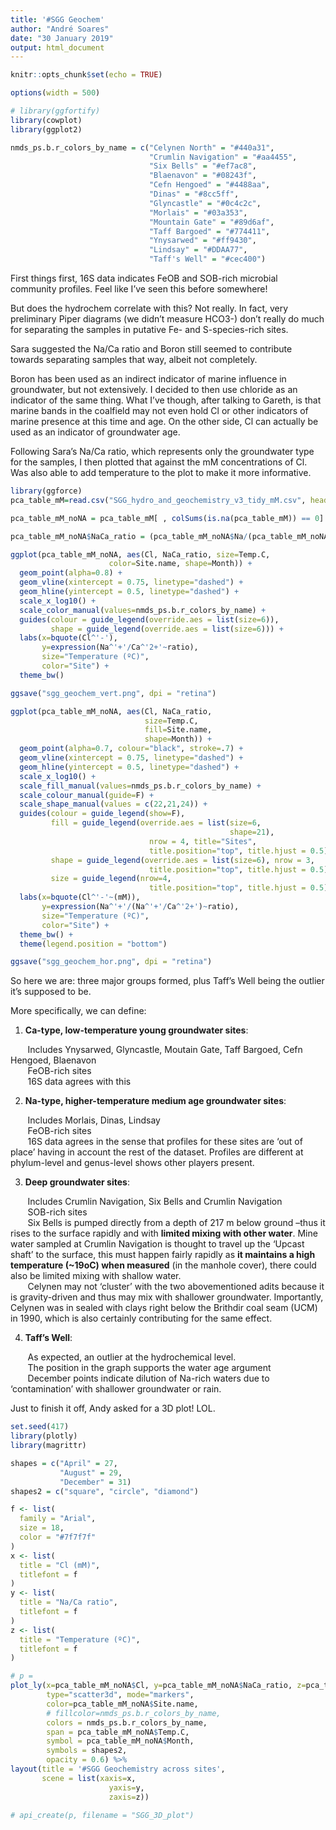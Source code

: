---
title: '#SGG Geochem'
author: "André Soares"
date: "30 January 2019"
output: html_document
---

```{r setup, include=FALSE}
knitr::opts_chunk$set(echo = TRUE)
```

```{r set-options, echo=FALSE, cache=FALSE}
options(width = 500)
```

```{r echo=FALSE, fig.height=8, fig.width=18, message=FALSE, warning=FALSE}
# library(ggfortify)
library(cowplot)
library(ggplot2)

nmds_ps.b.r_colors_by_name = c("Celynen North" = "#440a31",
                               "Crumlin Navigation" = "#aa4455",
                               "Six Bells" = "#ef7ac8",
                               "Blaenavon" = "#08243f",
                               "Cefn Hengoed" = "#4488aa",
                               "Dinas" = "#8cc5ff",
                               "Glyncastle" = "#0c4c2c",
                               "Morlais" = "#03a353",
                               "Mountain Gate" = "#89d6af",
                               "Taff Bargoed" = "#774411",
                               "Ynysarwed" = "#ff9430",
                               "Lindsay" = "#DDAA77",
                               "Taff's Well" = "#cec400")
```

First things first, 16S data indicates FeOB and SOB-rich microbial community profiles. Feel like I've seen this before somewhere!

<!-- ![](C:/Users//Andre//Downloads//image.png) -->

But does the hydrochem correlate with this? Not really. In fact, very preliminary Piper diagrams (we didn't measure HCO3-) don't really do much for separating the samples in putative Fe- and S-species-rich sites.

Sara suggested the Na/Ca ratio and Boron still seemed to contribute towards separating samples that way, albeit not completely.

<!-- ![](C:/Users//Andre//Downloads//download.png) -->

Boron has been used as an indirect indicator of marine influence in groundwater, but not extensively. I decided to then use chloride as an indicator of the same thing. What I've though, after talking to Gareth, is that marine bands in the coalfield may not even hold Cl or other indicators of marine presence at this time and age. On the other side, Cl can actually be used as an indicator of groundwater age.

Following Sara's Na/Ca ratio, which represents only the groundwater type for the samples, I then plotted that against the mM concentrations of Cl. Was also able to add temperature to the plot to make it more informative.

```{r echo=FALSE, fig.height=7, fig.width=7,message=FALSE, warning=FALSE}
library(ggforce)
pca_table_mM=read.csv("SGG_hydro_and_geochemistry_v3_tidy_mM.csv", header=TRUE)

pca_table_mM_noNA = pca_table_mM[ , colSums(is.na(pca_table_mM)) == 0]

pca_table_mM_noNA$NaCa_ratio = (pca_table_mM_noNA$Na/(pca_table_mM_noNA$Na + pca_table_mM_noNA$Ca))

ggplot(pca_table_mM_noNA, aes(Cl, NaCa_ratio, size=Temp.C,
                      color=Site.name, shape=Month)) +
  geom_point(alpha=0.8) +
  geom_vline(xintercept = 0.75, linetype="dashed") +
  geom_hline(yintercept = 0.5, linetype="dashed") +
  scale_x_log10() +
  scale_color_manual(values=nmds_ps.b.r_colors_by_name) +
  guides(colour = guide_legend(override.aes = list(size=6)),
         shape = guide_legend(override.aes = list(size=6))) +
  labs(x=bquote(Cl^'-'),
       y=expression(Na^'+'/Ca^'2+'~ratio),
       size="Temperature (ºC)",
       color="Site") +
  theme_bw()

ggsave("sgg_geochem_vert.png", dpi = "retina")
```

```{r echo=FALSE, fig.height=4, fig.width=8, message=FALSE, warning=FALSE}
ggplot(pca_table_mM_noNA, aes(Cl, NaCa_ratio, 
                              size=Temp.C,
                              fill=Site.name,
                              shape=Month)) +
  geom_point(alpha=0.7, colour="black", stroke=.7) +
  geom_vline(xintercept = 0.75, linetype="dashed") +
  geom_hline(yintercept = 0.5, linetype="dashed") +
  scale_x_log10() +
  scale_fill_manual(values=nmds_ps.b.r_colors_by_name) +
  scale_colour_manual(guide=F) +
  scale_shape_manual(values = c(22,21,24)) +
  guides(colour = guide_legend(show=F),
         fill = guide_legend(override.aes = list(size=6,
                                                 shape=21), 
                               nrow = 4, title="Sites",
                               title.position="top", title.hjust = 0.5),
         shape = guide_legend(override.aes = list(size=6), nrow = 3,
                               title.position="top", title.hjust = 0.5),
         size = guide_legend(nrow=4,
                               title.position="top", title.hjust = 0.5)) +
  labs(x=bquote(Cl^'-'~(mM)),
       y=expression(Na^'+'/(Na^'+'/Ca^'2+')~ratio),
       size="Temperature (ºC)",
       color="Site") +
  theme_bw() +
  theme(legend.position = "bottom")

ggsave("sgg_geochem_hor.png", dpi = "retina")
```

So here we are: three major groups formed, plus Taff's Well being the outlier it's supposed to be.

<!-- ![](C:/Users//Andre//Downloads//Publication1.jpg) -->

More specifically, we can define:

1. **Ca-type, low-temperature young groundwater sites**:

|        Includes Ynysarwed, Glyncastle, Moutain Gate, Taff Bargoed, Cefn Hengoed, Blaenavon
|        FeOB-rich sites
|        16S data agrees with this



2. **Na-type, higher-temperature medium age groundwater sites**:

|        Includes Morlais, Dinas, Lindsay
|        FeOB-rich sites
|        16S data agrees in the sense that profiles for these sites are 'out of place' having in account the rest of the dataset. Profiles are different at phylum-level and genus-level shows other players present.



3. **Deep groundwater sites**:

|        Includes Crumlin Navigation, Six Bells and Crumlin Navigation
|        SOB-rich sites
|        Six Bells is pumped directly from a depth of 217 m below ground –thus it rises to the surface rapidly and with **limited mixing with other water**. Mine water sampled at Crumlin Navigation is thought to travel up the ‘Upcast shaft’ to the surface, this must happen fairly rapidly as **it maintains a high temperature (~19oC) when measured** (in the manhole cover), there could also be limited mixing with shallow water.
|        Celynen may not 'cluster' with the two abovementioned adits because it is gravity-driven and thus may mix with shallower groundwater. Importantly, Celynen was in sealed with clays right below the Brithdir coal seam (UCM) in 1990, which is also certainly contributing for the same effect.



4. **Taff's Well**:

|        As expected, an outlier at the hydrochemical level.
|        The position in the graph supports the water age argument
|        December points indicate dilution of Na-rich waters due to 'contamination' with shallower groundwater or rain.



Just to finish it off, Andy asked for a 3D plot! LOL.

```{r eval=FALSE, fig.height=6, fig.width=10, message=FALSE, warning=FALSE, include=FALSE}
set.seed(417)
library(plotly)
library(magrittr)

shapes = c("April" = 27,
           "August" = 29,
           "December" = 31)
shapes2 = c("square", "circle", "diamond")

f <- list(
  family = "Arial",
  size = 18,
  color = "#7f7f7f"
)
x <- list(
  title = "Cl (mM)",
  titlefont = f
)
y <- list(
  title = "Na/Ca ratio",
  titlefont = f
)
z <- list(
  title = "Temperature (ºC)",
  titlefont = f
)

# p = 
plot_ly(x=pca_table_mM_noNA$Cl, y=pca_table_mM_noNA$NaCa_ratio, z=pca_table_mM_noNA$Temp.C,
        type="scatter3d", mode="markers", 
        color=pca_table_mM_noNA$Site.name,
        # fillcolor=nmds_ps.b.r_colors_by_name,
        colors = nmds_ps.b.r_colors_by_name,
        span = pca_table_mM_noNA$Temp.C,
        symbol = pca_table_mM_noNA$Month,
        symbols = shapes2,
        opacity = 0.6) %>% 
layout(title = '#SGG Geochemistry across sites',
       scene = list(xaxis=x,
                      yaxis=y,
                      zaxis=z))

# api_create(p, filename = "SGG_3D_plot")
```

<!-- Does it make a difference to have the data in meqs? -->

<!-- ```{r echo=FALSE, fig.height=8, fig.width=10, message=FALSE, warning=FALSE} -->
<!-- library(ggforce) -->
<!-- pca_table_meq=read.csv("E://PhD//SGG//SGG_hydrogeochem//SGG_hydro_and_geochemistry_v3_tidy_meq.csv", header=TRUE) -->

<!-- # pca_table_meq_noNA = pca_table_meq[ , colSums(is.na(pca_table_meq)) == 0] -->

<!-- pca_table_meq$NaCa_ratio = (pca_table_meq$Na/(pca_table_meq$Na + pca_table_meq$Ca)) -->

<!-- ggplot(pca_table_meq, aes(Cl, NaCa_ratio, size=Temp.C, -->
<!--                       color=Site.name, shape=Month)) + -->
<!--   geom_point(alpha=0.8) + -->
<!--   geom_vline(xintercept = 35, linetype="dashed") + -->
<!--   geom_hline(yintercept = 0.5, linetype="dashed") + -->
<!--   scale_x_log10() + -->
<!--   scale_color_manual("Site Name",values=nmds_ps.b.r_colors_by_name) + -->
<!--   scale_y_continuous("Na/Ca ratio") + -->
<!--   guides(colour = guide_legend(override.aes = list(size=6)), -->
<!--          shape = guide_legend(override.aes = list(size=6))) -->
<!-- ``` -->